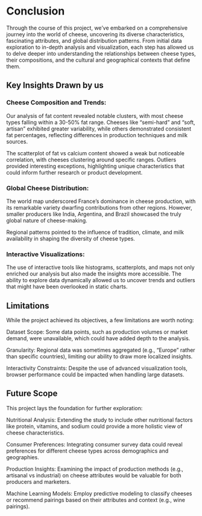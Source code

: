 # Conclusion

Through the course of this project, we’ve embarked on a comprehensive journey into the world of cheese, uncovering its diverse characteristics, fascinating attributes, and global distribution patterns. From initial data exploration to in-depth analysis and visualization, each step has allowed us to delve deeper into understanding the relationships between cheese types, their compositions, and the cultural and geographical contexts that define them.

## Key Insights Drawn by us

###	Cheese Composition and Trends:

Our analysis of fat content revealed notable clusters, with most cheese types falling within a 30-50% fat range. Cheeses like “semi-hard” and “soft, artisan” exhibited greater variability, while others demonstrated consistent fat percentages, reflecting differences in production techniques and milk sources.

The scatterplot of fat vs calcium content showed a weak but noticeable correlation, with cheeses clustering around specific ranges. Outliers provided interesting exceptions, highlighting unique characteristics that could inform further research or product development.


### Global Cheese Distribution:

The world map underscored France’s dominance in cheese production, with its remarkable variety dwarfing contributions from other regions. However, smaller producers like India, Argentina, and Brazil showcased the truly global nature of cheese-making.

Regional patterns pointed to the influence of tradition, climate, and milk availability in shaping the diversity of cheese types.


### Interactive Visualizations:

The use of interactive tools like histograms, scatterplots, and maps not only enriched our analysis but also made the insights more accessible. The ability to explore data dynamically allowed us to uncover trends and outliers that might have been overlooked in static charts.


## Limitations

While the project achieved its objectives, a few limitations are worth noting:

Dataset Scope: Some data points, such as production volumes or market demand, were unavailable, which could have added depth to the analysis.
	
Granularity: Regional data was sometimes aggregated (e.g., “Europe” rather than specific countries), limiting our ability to draw more localized insights.
	
Interactivity Constraints: Despite the use of advanced visualization tools, browser performance could be impacted when handling large datasets.
	

## Future Scope

This project lays the foundation for further exploration:

Nutritional Analysis: Extending the study to include other nutritional factors like protein, vitamins, and sodium could provide a more holistic view of cheese characteristics.
	
Consumer Preferences: Integrating consumer survey data could reveal preferences for different cheese types across demographics and geographies.
	
Production Insights: Examining the impact of production methods (e.g., artisanal vs industrial) on cheese attributes would be valuable for both producers and marketers.
	
Machine Learning Models: Employ predictive modeling to classify cheeses or recommend pairings based on their attributes and context (e.g., wine pairings).